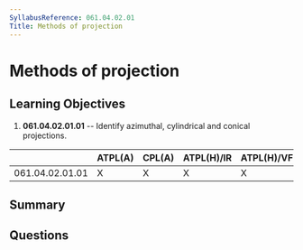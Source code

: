 ```yaml
---
SyllabusReference: 061.04.02.01
Title: Methods of projection
---
```


# Methods of projection

## Learning Objectives

1. **061.04.02.01.01** -- Identify azimuthal, cylindrical and conical
   projections.

|                 | ATPL(A) | CPL(A) | ATPL(H)/IR | ATPL(H)/VFR | CPL(H) | IR  | CBIR(A) |
| --------------- | ------- | ------ | ---------- | ----------- | ------ | --- | ------- |
| 061.04.02.01.01 | X       | X      | X          | X           | X      |     |         |

## Summary

## Questions
